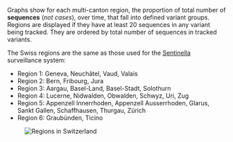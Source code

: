 

Graphs show for each multi-canton region, the proportion of total number of **sequences** (*not cases*), over time, that fall into defined variant groups. Regions are displayed if they have at least 20 sequences in any variant being tracked. They are ordered by total number of sequences in tracked variants.

The Swiss regions are the same as those used for the [Sentinella](https://www.sentinella.ch/) surveillance system:
- Region 1: Geneva, Neuchâtel, Vaud, Valais
- Region 2: Bern, Fribourg, Jura
- Region 3: Aargau, Basel-Land, Basel-Stadt, Solothurn
- Region 4: Lucerne, Nidwalden, Obwalden, Schwyz, Uri, Zug
- Region 5: Appenzell Innerrhoden, Appenzell Ausserrhoden, Glarus, Sankt Gallen, Schaffhausen, Thurgau, Zürich
- Region 6: Graubünden, Ticino

<figure className="text-center">
  <img src={swissRegionMap.src} alt="Regions in Switzerland" />
</figure>


<MdxContent filepath="RegionBreakdownInfo.mdx" />
